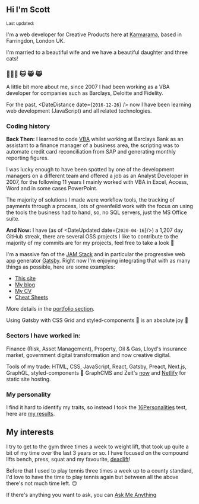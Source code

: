 
## Hi I'm Scott

<Small>
  Last updated: <DateUpdated date={`2020-04-16`} small={`true`} />
</Small>

I'm a web developer for Creative Products here at [Karmarama], based
in Farringdon, London UK.

I'm married to a beautiful wife and we have a beautiful daughter and
three cats!

### 👨‍👩‍👧 🐱 😸 😹

A little bit more about me, since 2007 I had been working as a VBA
developer for companies such as Barclays, Deloitte and Fidelity.

For the past, <DateDistance date={`2016-12-26`} /> now I have been
learning web development (JavaScript) and all related technologies.

### Coding history

**Back Then:** I learned to code [VBA] whilst working at Barclays Bank
as an assistant to a finance manager of a business area, the scripting
was to automate credit card reconciliation from SAP and generating
monthly reporting figures.

I was lucky enough to have been spotted by one of the development
managers on a different team and offered a job as an Analyst Developer
in 2007, for the following 11 years I mainly worked with VBA in Excel,
Access, Word and in some cases PowerPoint.

The majority of solutions I made were workflow tools, the tracking of
payments through a process, lots of greenfeild work with the focus on
using the tools the business had to hand, so, no SQL servers, just the
MS Office suite.

**And Now:** I have (as of <DateUpdated date={`2020-04-16`}/>) a 1,207
day GitHub streak, there are several OSS projects I like to contribute
to the majority of my commits are for my projects, feel free to take a
look 👀

I'm a massive fan of the [JAM Stack] and in particular the progressive
web app generator [Gatsby]. Right now I'm enjoying integrating that
with as many things as possible, here are some examples:

- [This site]
- [My blog]
- [My CV]
- [Cheat Sheets]

More details in the [portfolio section].

Using Gatsby with CSS Grid and styled-components 💅 is an absolute joy
💜

### Sectors I have worked in:

Finance (Risk, Asset Management), Property, Oil & Gas, Lloyd's
insurance market, government digital transformation and now creative
digital.

Tools of my trade: HTML, CSS, JavaScript, React, Gatsby, Preact,
Next.js, GraphQL, styled-components 💅 GraphCMS and Zeit's [now] and
[Netlify] for static site hosting.

### My personality

I find it hard to identify my traits, so instead I took the
[16Personalities] test, here are [my results].

## My interests

I try to get to the gym three times a week to weight lift, that took
up quite a bit of my time over the last 3 years or so. I have focused
on the compound lifts bench, press, squat and my favourite,
[deadlift]!

Before that I used to play tennis three times a week up to a county
standard, I'd love to have the time to play tennis again but between
all the above there's not much time left. 🙃

If there's anything you want to ask, you can [Ask Me Anything]

<!-- Links -->

[karmarama]: https://karmarama.com
[vba]: https://en.wikipedia.org/wiki/Visual_Basic_for_Applications
[now]: https://zeit.co/now
[gatsby]: https://www.gatsbyjs.org/
[this site]: https://scottspence.me
[my blog]: https://thelocalhost.blog
[my cv]: https://mecv.xyz
[cheat sheets]: https://cheatsheets.xyz
[deadlift]: https://www.youtube.com/watch?v=b8sadCd7Lhc
[react static]: https://react-static.js.org/
[ask me anything]: https://github.com/spences10/ama
[16personalities]: https://www.16personalities.com/
[my results]: https://www.16personalities.com/profiles/ba01a67248b68
[netlify]: http://netlify.com/
[jam stack]: https://jamstack.org/
[portfolio section]: #portfolio

